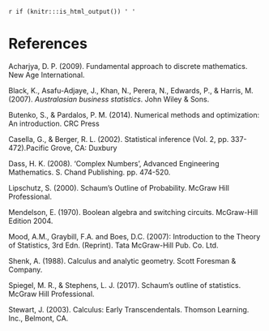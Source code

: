 `r if (knitr:::is_html_output()) '
'`

\newpage
# References {-}

Acharjya, D. P. (2009). Fundamental approach to discrete mathematics. New Age International.

Black, K., Asafu-Adjaye, J., Khan, N., Perera, N., Edwards, P., & Harris, M. (2007). *Australasian business statistics*. John Wiley & Sons.

Butenko, S., & Pardalos, P. M. (2014). Numerical methods and optimization: An introduction. CRC Press

Casella, G., & Berger, R. L. (2002). Statistical inference (Vol. 2, pp. 337-472).Pacific Grove, CA: Duxbury

Dass, H. K. (2008). ‘Complex Numbers’, Advanced Engineering Mathematics. S. Chand Publishing. pp. 474-520.

Lipschutz, S. (2000). Schaum’s Outline of Probability. McGraw Hill Professional.

Mendelson, E. (1970). Boolean algebra and switching circuits. McGraw-Hill Edition 2004.

Mood, A.M., Graybill, F.A. and Boes, D.C. (2007): Introduction to the Theory of Statistics, 3rd Edn. (Reprint). Tata McGraw-Hill Pub. Co. Ltd.

Shenk, A. (1988). Calculus and analytic geometry. Scott Foresman & Company.

Spiegel, M. R., & Stephens, L. J. (2017). Schaum’s outline of statistics. McGraw Hill Professional.

Stewart, J. (2003). Calculus: Early Transcendentals. Thomson Learning. Inc., Belmont, CA.

